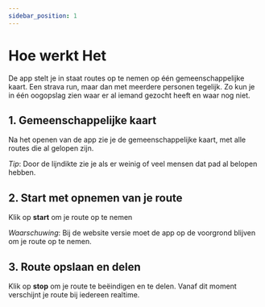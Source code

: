 ```yaml
---
sidebar_position: 1
---
```


# Hoe werkt Het

De app stelt je in staat routes op te nemen op één gemeenschappelijke kaart. Een strava run, maar dan met meerdere personen tegelijk. 
Zo kun je in één oogopslag zien waar er al iemand gezocht heeft en waar nog niet.  

## 1. Gemeenschappelijke kaart

Na het openen van de app zie je de gemeenschappelijke kaart, met alle routes die al gelopen zijn. 

 *Tip*: Door de lijndikte zie je als er weinig of veel mensen dat pad al belopen hebben.

## 2. Start met opnemen van je route

Klik op **start** om je route op te nemen

*Waarschuwing*: Bij de website versie moet de app op de voorgrond blijven om je route op te nemen. 

## 3. Route opslaan en delen

Klik op **stop** om je route te beëindigen en te delen. Vanaf dit moment verschijnt je route bij iedereen realtime.
